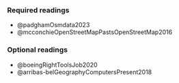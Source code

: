 ### Required readings

-   @padghamOsmdata2023
-   @mcconchieOpenStreetMapPastsOpenStreetMap2016

### Optional readings

-   @boeingRightToolsJob2020
-   @arribas-belGeographyComputersPresent2018
